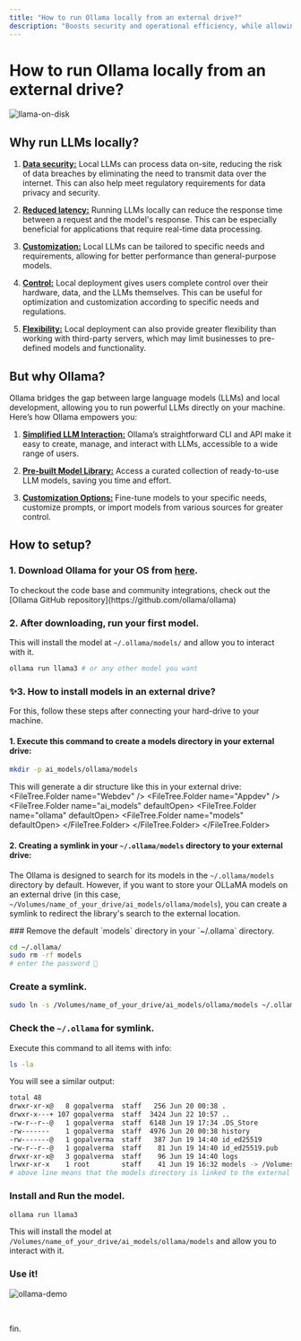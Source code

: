 ```yaml
---
title: "How to run Ollama locally from an external drive?"
description: "Boosts security and operational efficiency, while allowing customization, giving users full control over their data and model deployment."
---
```



# How to run Ollama locally from an external drive?

![llama-on-disk](/notebooks/ai/llama-on-disk.png)

## Why run LLMs locally?

1. <u>**Data security:**</u>
Local LLMs can process data on-site, reducing the risk of data breaches by eliminating the need to transmit data over the internet. This can also help meet regulatory requirements for data privacy and security.

2. <u>**Reduced latency:**</u>
Running LLMs locally can reduce the response time between a request and the model's response. This can be especially beneficial for applications that require real-time data processing.

3. <u>**Customization:**</u>
Local LLMs can be tailored to specific needs and requirements, allowing for better performance than general-purpose models.

4. <u>**Control:**</u>
Local deployment gives users complete control over their hardware, data, and the LLMs themselves. This can be useful for optimization and customization according to specific needs and regulations.

5. <u>**Flexibility:**</u>
Local deployment can also provide greater flexibility than working with third-party servers, which may limit businesses to pre-defined models and functionality. 

## But why Ollama?

Ollama bridges the gap between large language models (LLMs) and local development, allowing you to run powerful LLMs directly on your machine. Here’s how Ollama empowers you:

1. <u>**Simplified LLM Interaction:**</u>
Ollama’s straightforward CLI and API make it easy to create, manage, and interact with LLMs, accessible to a wide range of users.

2. <u>**Pre-built Model Library:**</u>
Access a curated collection of ready-to-use LLM models, saving you time and effort.

3. <u>**Customization Options:**</u>
Fine-tune models to your specific needs, customize prompts, or import models from various sources for greater control.

## How to setup?

### 1. Download Ollama for your OS from [here](https://www.ollama.com/download).
<Callout type="info" emoji="👾">
  To checkout the code base and community integrations, check out the [Ollama GitHub repository](https://github.com/ollama/ollama)
</Callout>

### 2. After downloading, run your first model.
This will install the model at `~/.ollama/models/` and allow you to interact with it.
```bash
ollama run llama3 # or any other model you want
```
### ✨3. How to install models in an external drive?

For this, follow these steps after connecting your hard-drive to your machine.

#### 1. Execute this command to create a models directory in your external drive:

```bash
mkdir -p ai_models/ollama/models
```
This will generate a dir structure like this in your external drive:
<FileTree>
  <FileTree.Folder name="Webdev" />
  <FileTree.Folder name="Appdev" />
  <FileTree.Folder name="ai_models" defaultOpen>
    <FileTree.Folder name="ollama" defaultOpen>
      <FileTree.Folder name="models" defaultOpen>
      </FileTree.Folder>
    </FileTree.Folder>
  </FileTree.Folder>
</FileTree>

#### 2. Creating a symlink in your `~/.ollama/models` directory to your external drive:

The Ollama is designed to search for its models in the `~/.ollama/models` directory by default. However, if you want to store your OLLaMA models on an external drive (in this case, `~/Volumes/name_of_your_drive/ai_models/ollama/models`), you can create a symlink to redirect the library's search to the external location.

<Steps>
  ### Remove the default `models` directory in your `~/.ollama` directory.

  ```bash
  cd ~/.ollama/
  sudo rm -rf models
  # enter the password 🔑
  ```

  ### Create a symlink.

  ```bash
  sudo ln -s /Volumes/name_of_your_drive/ai_models/ollama/models ~/.ollama/models
  ```

  ### Check the `~/.ollama` for symlink.
  Execute this command to all items with info:

  ```bash
  ls -la
  ```

  You will see a similar output:

```bash
total 48
drwxr-xr-x@   8 gopalverma  staff   256 Jun 20 00:38 .
drwxr-x---+ 107 gopalverma  staff  3424 Jun 22 10:57 ..
-rw-r--r--@   1 gopalverma  staff  6148 Jun 19 17:34 .DS_Store
-rw-------    1 gopalverma  staff  4976 Jun 20 00:38 history
-rw-------@   1 gopalverma  staff   387 Jun 19 14:40 id_ed25519
-rw-r--r--@   1 gopalverma  staff    81 Jun 19 14:40 id_ed25519.pub
drwxr-xr-x@   3 gopalverma  staff    96 Jun 19 14:40 logs
lrwxr-xr-x    1 root        staff    41 Jun 19 16:32 models -> /Volumes/GopalSSD/ai_models/ollama/models
# above line means that the models directory is linked to the external drive
```
  ### Install and Run the model.

  ```bash
  ollama run llama3
  ```
  This will install the model at `/Volumes/name_of_your_drive/ai_models/ollama/models` and allow you to interact with it.

  ### Use it!

![ollama-demo](/notebooks/ai/ollama-demo.png)

</Steps>

<br />
<p className="align-center text-center font-extrabold ">fin.</p>
